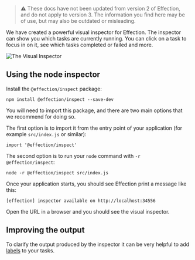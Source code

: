 >⚠️ These docs have not been updated from version 2 of Effection, and do not
> apply to version 3. The information you find here may be of use, but may
> also be outdated or misleading.

We have created a powerful visual inspector for Effection. The inspector can
show you which tasks are currently running. You can click on a task to focus in
on it, see which tasks completed or failed and more.

![The Visual Inspector](/images/inspector-screenshot.png)

## Using the node inspector

Install the `@effection/inspect` package:

```
npm install @effection/inspect --save-dev
```

You will need to import this package, and there are two main options that we
recommend for doing so.

The first option is to import it from the entry point of your application (for
example `src/index.js` or similar):

```
import '@effection/inspect'
```

The second option is to run your `node` command with `-r @effection/inspect`:

```
node -r @effection/inspect src/index.js
```

Once your application starts, you should see Effection print a message like this:

```
[effection] inspector available on http://localhost:34556
```

Open the URL in a browser and you should see the visual inspector.

## Improving the output

To clarify the output produced by the inspector it can be very helpful to add
[labels][] to your tasks.

[labels]: /docs/guides/labels
[devtools]: https://github.com/thefrontside/effection/tree/v2/packages/devtools
